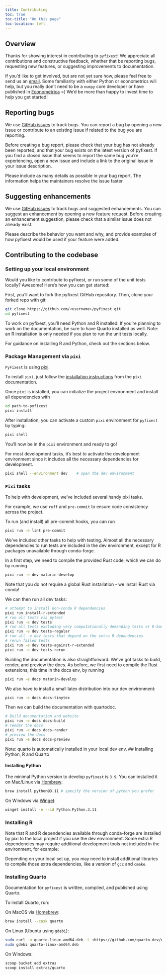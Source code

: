 ```yaml
---
title: Contributing
toc: true
toc-title: "On this page"
toc-location: left
---
```


## Overview

Thanks for showing interest in contributing to `pyfixest`! We appreciate all
contributions and constructive feedback, whether that be reporting bugs, requesting
new features, or suggesting improvements to documentation.

If you'd like to get involved, but are not yet sure how, please feel free to send us an [email](alexander-fischer1801@t-online.de). Some familiarity with
either Python or econometrics will help, but you really don't need to be a `numpy` core developer or have published in [Econometrica](https://onlinelibrary.wiley.com/journal/14680262) =) We'd be more than happy to invest time to help you get started!

## Reporting bugs

We use [GitHub issues](https://github.com/py-econometrics/pyfixest/issues) to track bugs. You can report a bug by opening a new issue or contribute to an existing issue if
related to the bug you are reporting.

Before creating a bug report, please check that your bug has not already been reported, and that your bug exists on the latest version of pyfixest. If you find a closed issue that seems to report the same bug you're experiencing, open a new issue and include a link to the original issue in your issue description.

Please include as many details as possible in your bug report. The information helps the maintainers resolve the issue faster.

## Suggesting enhancements

We use [GitHub issues](https://github.com/py-econometrics/pyfixest/issues?q=is%3Aissue+is%3Aopen+label%3Aenhancement) to track bugs and suggested enhancements. You can suggest an enhancement by opening a new feature request. Before creating an enhancement suggestion, please check that a similar issue does not already exist.

Please describe the behavior you want and why, and provide examples of how pyfixest would be used if your feature were added.

## Contributing to the codebase

### Setting up your local environment

Would you like to contribute to pyfixest, or run some of the unit tests locally? Awesome!
Here's how you can get started:

First, you'll want to fork the pyfixest GitHub repository. Then, clone your forked repo with git:

```.bash
git clone https://github.com/<username>/pyfixest.git
cd pyfixest
```

To work on pyfixest, you'll need Python and R installed. If you're planning to work on the documentation, be sure to have Quarto installed as well.
Note: an R installation is only needed if you plan to run the unit tests locally.

For guidance on installing R and Python, check out the sections below.

### Package Management via `pixi`


`PyFixest` is using [pixi](https://pixi.sh/latest/).

To install `pixi`, just follow the [installation instructions](https://pixi.sh/latest/#installation) from the `pixi` documentation.

Once `pixi` is installed, you can initialize the project environment and install all dependencies with

```.bash
cd path-to-pyfixest
pixi install
```

After installation, you can activate a custom `pixi` environment for `pyfixest` by typing:

```.bash
pixi shell
```

You'll now be in the `pixi` environment and ready to go!

For most development tasks, it’s best to activate the development environment since it includes all the necessary dependencies for development.

```.bash
pixi shell --environment dev    # open the dev environment
```

### `Pixi` tasks

To help with development, we've included several handy pixi tasks.

For example, we use `ruff` and `pre-commit` to ensure code consistency across the project.

To run (and install) all pre-commit hooks, you can run

```.bash
pixi run -e lint pre-commit
```

We’ve included other tasks to help with testing. Almost all the necessary dependencies to run tests are included in the dev environment,
except for R packages unavailable through conda-forge.

In a first step, we need to compile the provided Rust code, which we can do by running

```.bash
pixi run -e dev maturin-develop
```

Note that you do not require a global Rust installation - we install Rust via conda!

We can then run all dev tasks:

```.bash
# attempt to install non-conda R dependencies
pixi run install-r-extended
# run all tests via pytest
pixi run -e dev tests
# run all tests excluding very computationally demanding tests or R-based tests
pixi run -e dev tests-regular
# run all -e dev tests that depend on the extra R dependencies
# rerun failed tests
pixi run -e dev tests-against-r-extended
pixi run -e dev tests-rerun
```

Building the documentation is also straightforward. We’ve got tasks to build, render, and preview the docs. As before,
we first need to compile the Rust extensions, this time in the docs env, by running

```.bash
pixi run -e docs maturin-develop
```

We also have to install a small latex distribution into our dev environment: 

```.bash
pixi run -e docs docs-tinytex
```

Then we can build the documentation with quartodoc.

```.bash
# Build documentation and website
pixi run -e docs docs-build
# render the docs
pixi run -e docs docs-render
# preview the docs
pixi run -e docs docs-preview
```

Note: quarto is automatically installed in your local dev env.
## Installing Python, R and Quarto

#### Installing Python

The minimal Python version to develop `pyfixest` is `3.9`. You can installed it on Mac/Linux via [Hombrew](https://brew.sh/):

```.bash
brew install python@3.11 # specify the version of python you prefer
```

On Windows via [Winget](https://winget.run/pkg/Python/Python.3.11):
```.bash
winget install -e --id Python.Python.3.11
```

### Installing R

Note that R and R dependencies available through conda-forge are installed by pixi to the local project if you use the dev environment.
Some extra R dependencies may require additional development tools not included in the environment, for example:

Depending on your local set up, you may need to install additional libraries to compile those extra dependencies, like a version of `gcc` and `cmake`.

### Installing Quarto

Documentation for `pyfixest` is written, compiled, and published using Quarto.

To install Quarto, run:

On MacOS via [Homebrew](https://formulae.brew.sh/cask/quarto#default):

```.bash
brew install --cask quarto
```

On Linux (Ubuntu using `gdebi`):

```.bash
sudo curl -o quarto-linux-amd64.deb -L <https://github.com/quarto-dev/quarto-cli/releases/download/v${QUARTO_VERSION}/quarto-${QUARTO_VERSION}-linux-amd64.deb>
sudo gdebi quarto-linux-amd64.deb
```

On Windows:

```.bash
scoop bucket add extras
scoop install extras/quarto
```
